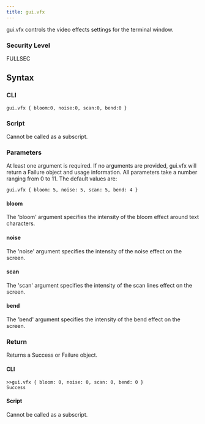 ```yaml
---
title: gui.vfx
---
```


gui.vfx controls the video effects settings for the terminal window.

### Security Level

FULLSEC

## Syntax

### CLI

```
gui.vfx { bloom:0, noise:0, scan:0, bend:0 }
```

### Script

Cannot be called as a subscript.

### Parameters

At least one argument is required. If no arguments are provided, gui.vfx will return a Failure object and usage information. All parameters take a number ranging from 0 to 11. The default values are:

```
gui.vfx { bloom: 5, noise: 5, scan: 5, bend: 4 }
```

#### bloom

The 'bloom' argument specifies the intensity of the bloom effect around text characters.

#### noise

The 'noise' argument specifies the intensity of the noise effect on the screen.

#### scan

The 'scan' argument specifies the intensity of the scan lines effect on the screen.

#### bend

The 'bend' argument specifies the intensity of the bend effect on the screen.

### Return

Returns a Success or Failure object.

#### CLI

```
>>gui.vfx { bloom: 0, noise: 0, scan: 0, bend: 0 }
Success
```

#### Script

Cannot be called as a subscript.
